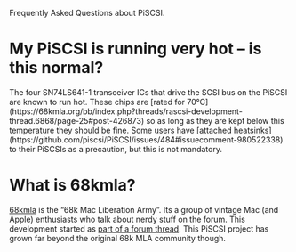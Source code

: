 Frequently Asked Questions about PiSCSI.

= My PiSCSI is running very hot – is this normal? =

The four SN74LS641-1 transceiver ICs that drive the SCSI bus on the PiSCSI are known to run hot. These chips are [rated for 70°C](https://68kmla.org/bb/index.php?threads/rascsi-development-thread.6868/page-25#post-426873) so as long as they are kept below this temperature they should be fine. Some users have [attached heatsinks](https://github.com/piscsi/PiSCSI/issues/484#issuecomment-980522338) to their PiSCSIs as a precaution, but this is not mandatory.

= What is 68kmla? =

[https://68kmla.org/forums/ 68kmla] is the “68k Mac Liberation Army”. Its a group of vintage Mac (and Apple) enthusiasts who talk about nerdy stuff on the forum. This development started as [https://68kmla.org/bb/index.php?threads/rascsi-development-thread.6868/ part of a forum thread]. This PiSCSI project has grown far beyond the original 68k MLA community though.